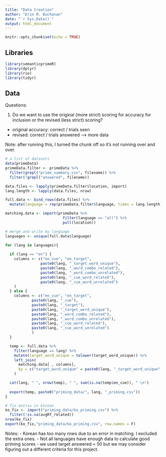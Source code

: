 ```yaml
---
title: "Data Creation"
author: "Erin M. Buchanan"
date: "`r Sys.Date()`"
output: html_document
---
```


```r
knitr::opts_chunk$set(echo = TRUE)
```

## Libraries

```r
library(semanticprimeR)
library(dplyr)
library(rio)
library(tidyr)
```

## Data

Questions: 

1) Do we want to use the original (more strict) scoring for accuracy for inclusion or the revised (less strict) scoring? 
  - original accuracy: correct / trials seen
  - revised: correct / trials answered --> more data
  
Note: after running this, I turned the chunk off so it's not running over and over. 

```r
# a list of datasets
data(primeData)
primeData.filter <- primeData %>% 
  filter(grepl("prime_summary.csv", filename)) %>% 
  filter(!grepl("answered", filename))

data.files <- lapply(primeData.filter$location, import)
lang.length <- lapply(data.files, nrow)

full.data <- bind_rows(data.files) %>% 
  mutate(language = rep(primeData.filter$language, times = lang.length))

matching.data <- import(primeData %>% 
                          filter(language == "all") %>% 
                          pull(location))
```

```r
# merge and write by language
languages <- unique(full.data$language)

for (lang in languages){
  
  if (lang == "en") {
    columns <- c("en_cue", "en_target", 
                paste0(lang, "_target_word_unique"),
                paste0(lang, "_word_combo_related"), 
                paste0(lang, "_word_combo_unrelated"),
                paste0(lang, "_cue_word_related"),
                paste0(lang, "_cue_word_unrelated")
    )
  } else {
    columns <- c("en_cue", "en_target", 
            paste0(lang, "_cue"),
            paste0(lang, "_target"),
            paste0(lang, "_target_word_unique"),
            paste0(lang, "_word_combo_related"), 
            paste0(lang, "_word_combo_unrelated"),
            paste0(lang, "_cue_word_related"),
            paste0(lang, "_cue_word_unrelated")
            )
  }

  temp <- full.data %>% 
    filter(language == lang) %>% 
    mutate(target_word_unique = tolower(target_word_unique)) %>% 
    left_join(
      matching.data[ , columns],
      by = c("target_word_unique" = paste0(lang, "_target_word_unique"))
    ) 

  cat(lang, " ", nrow(temp), " ", sum(is.na(temp$en_cue)), " \n")
  
  export(temp, paste0("priming_data/", lang, "_priming.csv"))
}

# fix extras in korean
ko_fix <- import("priming_data/ko_priming.csv") %>% 
  filter(!is.na(avgRT_related))
nrow(ko_fix)
export(ko_fix,"priming_data/ko_priming.csv", row.names = F)
```

Notes:
- Korean has too many rows due to an error in matching. I excluded the extra ones. 
- Not all languages have enough data to calculate good priming scores - we used target answered = 50 but we may consider figuring out a different criteria for this project. 
